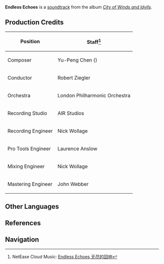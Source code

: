 {{Soundtrack Infobox
|title          =
|image          = City of Winds and Idylls.png
|album          = City of Winds and Idylls
|disc           = 3
|number         = 55
|featured       =
|featured2      =
|featured3      =
|featured_disc  =
|featured_disc2 =
|featured_disc3 =
|youtube_id     = FYgGSFgWjBw
|youtube_time   = 698
|spotify_id     = 0ooolJPrLaktBacYuKWehQ
|during         = [[Domains]]
|domain         = Forsaken Rift;Lost Treasure of Arcadia;Peak of Vindagnyr; Secret Ingredient (Domain);Temple of the Wolf;Deep Within the Temple of the Wolf;Deserted Ruins of Eya;Deserted Ruins of Thermadon
|previous       = Rhythm from Ancient Times
|next           = Charge! Fearless Warriors
}}
'''Endless Echoes''' is a [[soundtrack]] from the album ''[[City of Winds and Idylls]]''.

==Production Credits==
{| class="wikitable" style="text-align:left; height:0.5em"
! Position
! Staff<ref>NetEase Cloud Music: [https://music.163.com/#/song?id=1481392861 Endless Echoes 无尽的回响]</ref>
|-
! Composer
| Yu-Peng Chen ({{Lang|zh=陈致逸|mini=1}})
|-
! Conductor
| Robert Ziegler
|-
! Orchestra
| London Philharmonic Orchestra
|-
! Recording Studio
| AIR Studios
|-
! Recording Engineer
| Nick Wollage
|-
! Pro Tools Engineer
| Laurence Anslow
|-
! Mixing Engineer
| Nick Wollage
|-
! Mastering Engineer
| John Webber
|}

==Other Languages==
{{Other Languages|default_hidden = 1
|en      = Endless Echoes
|zhs     = 无尽的回响
|zhs_rm  = Wújìn de Huíxiǎng
|zht     = 無盡的迴響
|zht_rm  = Wújìn de Huíxiǎng
|ja      = 無限の響き
|ja_rm   = Mugen no Hibiki
}}

==References==
{{Reflist}}

==Navigation==
{{Soundtrack Navbox|City of Winds and Idylls}}